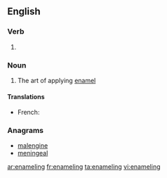 ==English==

===Verb===
{{head|en|present participle}}

# {{label|en|US}} {{present participle of|enamel|lang=en|nocat=1}}

===Noun===
{{en-noun}}

# The art of applying [[enamel]]

====Translations====
{{trans-top|the art of applying enamel}}
* French: {{t+|fr|émaillerie|f}}
{{trans-mid}}
{{trans-bottom}}

===Anagrams===
* [[malengine#English|malengine]]
* [[meningeal#English|meningeal]]

[[ar:enameling]]
[[fr:enameling]]
[[ta:enameling]]
[[vi:enameling]]